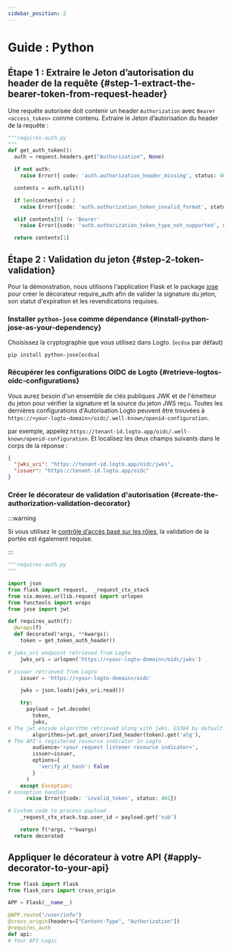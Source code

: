 ```yaml
---
sidebar_position: 2
---
```


# Guide : Python

## Étape 1 : Extraire le Jeton d’autorisation du header de la requête \{#step-1-extract-the-bearer-token-from-request-header}

Une requête autorisée doit contenir un header `Authorization` avec `Bearer <access_token>` comme contenu. Extraire le Jeton d’autorisation du header de la requête :

```python
"""requires-auth.py
"""
def get_auth_token():
  auth = request.headers.get("Authorization", None)

  if not auth:
    raise Error({ code: 'auth.authorization_header_missing', status: 401 })

  contents = auth.split()

  if len(contents) < 2
    raise Error({code: 'auth.authorization_token_invalid_format', status: 401})

  elif contents[0] != 'Bearer'
    raise Error({code: 'auth.authorization_token_type_not_supported', status: 401})

  return contents[1]
```

## Étape 2 : Validation du jeton \{#step-2-token-validation}

Pour la démonstration, nous utilisons l'application Flask et le package [jose](https://github.com/mpdavis/python-jose) pour créer le décorateur require_auth afin de valider la signature du jeton, son statut d'expiration et les revendications requises.

### Installer `python-jose` comme dépendance \{#install-python-jose-as-your-dependency}

Choisissez la cryptographie que vous utilisez dans Logto. (`ecdsa` par défaut)

```
pip install python-jose[ecdsa]

```

### Récupérer les configurations OIDC de Logto \{#retrieve-logtos-oidc-configurations}

Vous aurez besoin d'un ensemble de clés publiques JWK et de l'émetteur du jeton pour vérifier la signature et la source du jeton JWS reçu. Toutes les dernières configurations d'Autorisation Logto peuvent être trouvées à `https://<your-logto-domain>/oidc/.well-known/openid-configuration`.

par exemple, appelez `https://tenant-id.logto.app/oidc/.well-known/openid-configuration`. Et localisez les deux champs suivants dans le corps de la réponse :

```json
{
  "jwks_uri": "https://tenant-id.logto.app/oidc/jwks",
  "issuer": "https://tenant-id.logto.app/oidc"
}
```

### Créer le décorateur de validation d'autorisation \{#create-the-authorization-validation-decorator}

:::warning

Si vous utilisez le [contrôle d’accès basé sur les rôles](/authorization/role-based-access-control/protect-api-resources-with-rbac), la validation de la portée est également requise.

:::

```python
"""requires-auth.py
"""

import json
from flask import request,  _request_ctx_stack
from six.moves.urllib.request import urlopen
from functools import wraps
from jose import jwt

def requires_auth(f):
  @wraps(f)
  def decorated(*args, **kwargs):
    token = get_token_auth_header()

# jwks_uri endpoint retrieved from Logto
    jwks_uri = urlopen('https://<your-logto-domain>/oidc/jwks')

# issuer retrieved from Logto
    issuer = 'https://<your-logto-domain>/oidc'

    jwks = json.loads(jwks_uri.read())

    try:
      payload = jwt.decode(
        token,
        jwks,
# The jwt encode algorithm retrieved along with jwks. ES384 by default
        algorithms=jwt.get_unverified_header(token).get('alg'),
# The API's registered resource indicator in Logto
        audience='<your request listener resource indicator>',
        issuer=issuer,
        options={
          'verify_at_hash': False
        }
      )
    except Exception:
# exception handler
      raise Error({code: 'invalid_token', status: 401})

# Custom code to process payload
    _request_ctx_stack.top.user_id = payload.get('sub')

    return f(*args, **kwargs)
  return decorated
```

## Appliquer le décorateur à votre API \{#apply-decorator-to-your-api}

```python
from flask import Flask
from flask_cors import cross_origin

APP = Flask(__name__)

@APP.route("/user/info")
@cross_origin(headers=["Content-Type", "Authorization"])
@requires_auth
def api:
# Your API Logic
```
